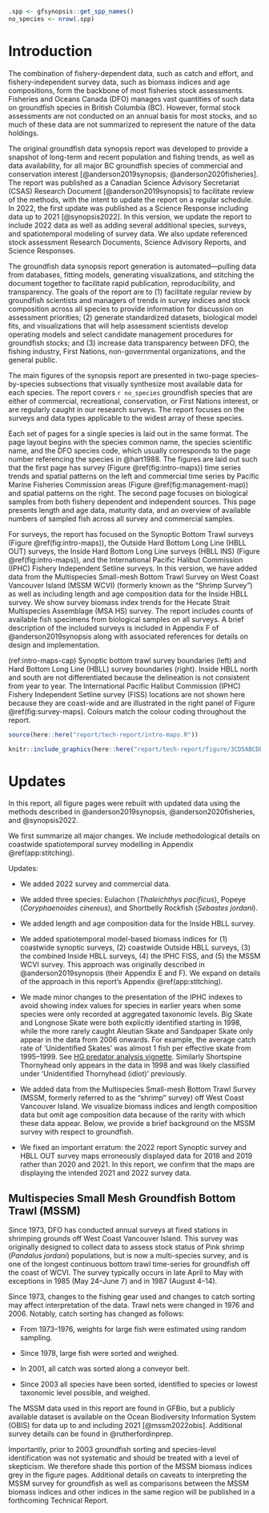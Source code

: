 ```r
.spp <- gfsynopsis::get_spp_names()
no_species <- nrow(.spp)
```

# Introduction {#sec:introduction}

The combination of fishery-dependent data, such as catch and effort, and fishery-independent survey data, such as biomass indices and age compositions, form the backbone of most fisheries stock assessments.
Fisheries and Oceans Canada (DFO) manages vast quantities of such data on groundfish species in British Columbia (BC).
However, formal stock assessments are not conducted on an annual basis for most stocks, and so much of these data are not summarized to represent the nature of the data holdings.

The original groundfish data synopsis report was developed to provide a snapshot of long-term and recent population and fishing trends, as well as data availability, for all major BC groundfish species of commercial and conservation interest [@anderson2019synopsis; @anderson2020fisheries].
The report was published as a Canadian Science Advisory Secretariat (CSAS) Research Document [@anderson2019synopsis] to facilitate review of the methods, with the intent to update the report on a regular schedule.
In 2022, the first update was published as a Science Response including data up to 2021 [@synopsis2022].
In this version, we update the report to include 2022 data as well as adding several additional species, surveys, and spatiotemporal modeling of survey data. We also update referenced stock assessment Research Documents, Science Advisory Reports, and Science Responses.

The groundfish data synopsis report generation is automated---pulling data from databases, fitting models, generating visualizations, and stitching the document together to facilitate rapid publication, reproducibility, and transparency.
The goals of the report are to
(1) facilitate regular review by groundfish
scientists and managers of trends in survey indices and stock composition
across all species to provide information for discussion on assessment
priorities;
(2) generate standardized datasets, biological model fits, and visualizations that will help assessment scientists develop operating models and select candidate management procedures for groundfish stocks; and
(3) increase data transparency between DFO, the fishing industry, First Nations, non-governmental organizations, and the general public.

The main figures of the synopsis report are presented in two-page species-by-species subsections that visually synthesize most available data for each species.
The report covers `r no_species` groundfish species that are either of commercial, recreational, conservation, or First Nations interest, or are regularly caught in our research surveys.
The report focuses on the surveys and data types applicable to the widest array of these species.

Each set of pages for a single species is laid out in the same format.
The page layout begins with the species common name, the species scientific name, and the DFO species code, which usually corresponds to the page number referencing the species in @hart1988.
The figures are laid out such that the first page has survey (Figure \@ref(fig:intro-maps)) time series trends and spatial patterns on the left and commercial time series by Pacific Marine Fisheries Commission areas (Figure \@ref(fig:management-map)) and spatial patterns on the right.
The second page focuses on biological samples from both fishery dependent and independent sources.
This page presents length and age data, maturity data, and an overview of available numbers of sampled fish across all survey and commercial samples.

For surveys, the report has focused on the Synoptic Bottom Trawl surveys (Figure \@ref(fig:intro-maps)), the Outside Hard Bottom Long Line (HBLL OUT) surveys, the Inside Hard Bottom Long Line surveys (HBLL INS) (Figure \@ref(fig:intro-maps)), and the International Pacific Halibut Commission (IPHC) Fishery Independent Setline surveys.
In this version, we have added data from the Multispecies Small-mesh Bottom Trawl Survey on West Coast Vancouver Island (MSSM WCVI) (formerly known as the "Shrimp Survey") as well as including length and age composition data for the Inside HBLL survey.
We show survey biomass index trends for the Hecate Strait Multispecies Assemblage (MSA HS) survey.
The report includes counts of available fish specimens from biological samples on all surveys.
A brief description of the included surveys is included in Appendix F of @anderson2019synopsis along with associated references for details on design and implementation.

(ref:intro-maps-cap) Synoptic bottom trawl survey boundaries (left) and Hard Bottom Long Line (HBLL) survey boundaries (right). 
Inside HBLL north and south are not differentiated because the delineation is not consistent from year to year. 
The International Pacific Halibut Commission (IPHC) Fishery Independent Setline survey (FISS) locations are not shown here because they are coast-wide and are illustrated in the right panel of Figure \@ref(fig:survey-maps).
Colours match the colour coding throughout the report.

```r
source(here::here("report/tech-report/intro-maps.R"))
```

```r
knitr::include_graphics(here::here("report/tech-report/figure/3CD5ABCDE.png"), dpi = NA)
```

# Updates {#sec:update}

In this report, all figure pages were rebuilt with updated data using the methods described in @anderson2019synopsis, @anderson2020fisheries, and @synopsis2022.

We first summarize all major changes. We include methodological details on coastwide spatiotemporal survey modelling in Appendix \@ref(app:stitching).

Updates:

* We added 2022 survey and commercial data.

* We added three species: Eulachon (*Thaleichthys pacificus*), Popeye (*Coryphaenoides cinereus*), and Shortbelly Rockfish (*Sebastes jordani*).

* We added length and age composition data for the Inside HBLL survey.

* We added spatiotemporal model-based biomass indices for (1) coastwide synoptic surveys, (2) coastwide Outside HBLL surveys, (3) the combined Inside HBLL surveys, (4) the IPHC FISS, and (5) the MSSM WCVI survey. This approach was originally described in @anderson2019synopsis (their Appendix E and F). We expand on details of the approach in this report's Appendix \@ref(app:stitching).

* We made minor changes to the presentation of the IPHC indexes to avoid showing index values for species in earlier years when some species were only recorded at aggregated taxonomic levels. Big Skate and Longnose Skate were both explicitly identified starting in 1998, while the more rarely caught Aleutian Skate and Sandpaper Skate only appear in the data from 2006 onwards. For example, the average catch rate of 'Unidentified Skates' was almost 1 fish per effective skate from 1995--1999.  See [HG predator analysis vignette](http://htmlpreview.github.io/?https://github.com/pbs-assess/gfiphc/blob/master/vignettes/analysis_for_HG_herring_predators.html). Similarly Shortspine Thornyhead only appears in the data in 1998 and was likely classified under 'Unidentified Thornyhead (idiot)' previously.

* We added data from the Multispecies Small-mesh Bottom Trawl Survey (MSSM, formerly referred to as the "shrimp" survey) off West Coast Vancouver Island. We visualize biomass indices and length composition data but omit age composition data because of the rarity with which these data appear. Below, we provide a brief background on the MSSM survey with respect to groundfish.

* We fixed an important erratum: the 2022 report Synoptic survey and HBLL OUT survey maps erroneously displayed data for 2018 and 2019 rather than 2020 and 2021. In this report, we confirm that the maps are displaying the intended 2021 and 2022 survey data.


## Multispecies Small Mesh Groundfish Bottom Trawl (MSSM)

Since 1973, DFO has conducted annual surveys at fixed stations in shrimping grounds off West Coast Vancouver Island.
This survey was originally designed to collect data to assess stock status of Pink shrimp (*Pandalus jordani*) populations, but is now a multi-species survey, and is one of the longest continuous bottom trawl time-series for groundfish off the coast of WCVI.
The survey typically occurs in late April to May with exceptions in 1985 (May 24--June 7) and in 1987 (August 4--14).

Since 1973, changes to the fishing gear used and changes to catch sorting may affect interpretation of the data.
Trawl nets were changed in 1976 and 2006. 
Notably, catch sorting has changed as follows:

* From 1973--1976, weights for large fish were estimated using random sampling.

* Since 1978, large fish were sorted and weighed.

* In 2001, all catch was sorted along a conveyor belt.

* Since 2003 all species have been sorted, identified to species or lowest taxonomic level possible, and weighed.

The MSSM data used in this report are found in GFBio, but a publicly available dataset is available on the Ocean Biodiversity Information System (OBIS) for data up to and including 2021 [@mssm2022obis].
Additional survey details can be found in @rutherfordinprep.

Importantly, prior to 2003 groundfish sorting and species-level identification was not systematic and should be treated with a level of skepticism.
We therefore shade this portion of the MSSM biomass indices grey in the figure pages.
Additional details on caveats to interpreting the MSSM survey for groundfish as well as comparisons between the MSSM biomass indices and other indices in the same region will be published in a forthcoming Technical Report.

<!-- Where do we include note about scaling done on biomass index panels?
- All modelled indices are scaled to the max CI
- If a design-based index is overlayed, it is then scaled to to the geometric mean

- design biomass = biomass * (geo_scale_factor / d_scale_factor)
d_scale_factor = ifelse((is.na(scaled_geomean)), max(upperci), d_geomean))
d_geomean = exp(mean(log(biomass)))) |>
        mutate(d_geomean = ifelse(d_geomean == 0, geometric_mean(biomass, percent_add = 1), d_geomean)) |>
 -->


<!-- IPHC Note from appendix - need to include?
As occurred in 2021, in 2022 only a subsample of stations off the WCVI were surveyed. This may affect the determination of whether or not Series AB [@anderson2019synopsis Appendix G] can be considered representative of the full coast and is one reason why a model-based index (Appendix \@ref(app:stitching)) may be preferable.
 -->
